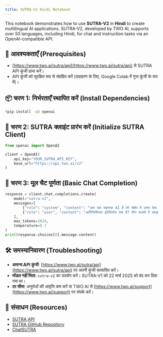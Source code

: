 ```yaml
---
title: SUTRA-V2 Hindi Notebook
---
```


This notebook demonstrates how to use **SUTRA-V2** in **Hindi** to create multilingual AI applications. SUTRA-V2, developed by TWO AI, supports over 50 languages, including Hindi, for chat and instruction tasks via an OpenAI-compatible API.

## 🔧 आवश्यकताएँ (Prerequisites)

- [https://www.two.ai/sutra/api](https://www.two.ai/sutra/api) से SUTRA API कुंजी प्राप्त करें।
- API कुंजी को सुरक्षित रूप से संग्रहित करें (उदाहरण के लिए, Google Colab में गुप्त कुंजी के रूप में)।

## 📦 चरण 1: निर्भरताएँ स्थापित करें (Install Dependencies)

```bash
!pip install -qU openai
```

## 🔐 चरण 2: SUTRA क्लाइंट प्रारंभ करें (Initialize SUTRA Client)

```python
from openai import OpenAI

client = OpenAI(
    api_key="YOUR_SUTRA_API_KEY",
    base_url="https://api.two.ai/v2"
)
```

## 💬 चरण 3: मूल चैट पूर्णता (Basic Chat Completion)

```python
response = client.chat.completions.create(
    model="sutra-v2",
    messages=[
        {"role": "system", "content": "आप एक सहायक AI हैं जो संक्षेप में उत्तर देता है।"},
        {"role": "user", "content": "आर्टिफिशियल इंटेलिजेंस क्या है? तीन वाक्यों में समझाएं।"}
    ],
    max_tokens=1024,
    temperature=0.7
)
print(response.choices[0].message.content)
```

## 🛠 समस्यानिवारण (Troubleshooting)

- **अमान्य API कुंजी**: [https://www.two.ai/sutra/api](https://www.two.ai/sutra/api) पर अपनी कुंजी सत्यापित करें।
- **मॉडल नहीं मिला**: `sutra-v2` का उपयोग करें। SUTRA-V1 को 22 मार्च 2025 को बंद कर दिया गया था।
- **दर सीमा**: अनुरोधों की आवृत्ति कम करें या TWO AI से [https://www.two.ai/support](https://www.two.ai/support) पर संपर्क करें।

## 📎 संसाधन (Resources)

- [SUTRA API](https://www.two.ai/sutra/api)
- [SUTRA GitHub Repository](https://github.com/sutra-dev/sutra-cookbook)
- [ChatSUTRA](https://chat.two.ai)
